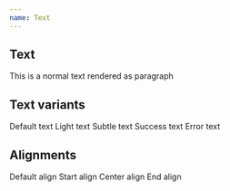 ```yaml
---
name: Text
---
```



## Text

<Playground>
  <Text as="p">This is a normal text rendered as paragraph</Text>
</Playground>

## Text variants

<Playground>
  <Flex space="sm">
    <Text size="xs">Default text</Text>
    <Text tone="light" size="xs">
      Light text
    </Text>
    <Text tone="subtle" size="xs">
      Subtle text
    </Text>
    <Text tone="success" size="xs">
      Success text
    </Text>
    <Text tone="danger" size="xs">
      Error text
    </Text>
  </Flex>
</Playground>

## Alignments

<Playground>
  <Flex space="sm" cross="stretch">
    <Text>Default align</Text>
    <Text align="start">Start align</Text>
    <Text align="center">Center align</Text>
    <Text align="end">End align</Text>
  </Flex>
</Playground>
